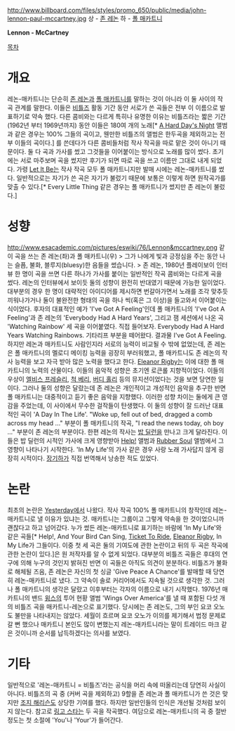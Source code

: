 http://www.billboard.com/files/styles/promo_650/public/media/john-lennon-paul-mccartney.jpg
상 - [[존 레논]] 하 - [[폴 매카트니]]

'''Lennon - McCartney'''

[[목차]]
= 개요 =
레논-매카트니는 단순히 [[존 레논]]과 [[폴 매카트니]]를 말하는 것이 아니라 이 둘 사이의 작곡 관계를 말한다. 이들은 [[비틀즈]] 활동 기간 동안 서로가 쓴 곡들은 전부 이 이름으로 발표하기로 약속 했다. 
다른 콤비와는 다르게 특히나 유명한 이유는 비틀즈라는 짧은 기간(1962년 부터 1969년까지) 동안 이들은 180여 개의 노래[* [[A Hard Day's Night]] 앨범과 같은 경우는 100% 그들의 곡이고, 웬만한 비틀즈의 앨범은 한두곡을 제외하고는 전부 이들의 곡이다.] 를 쓴데다가 다른 콤비들처럼 작사 작곡을 따로 맡은 것이 아니기 때문이다. 둘 다 곡과 가사를 썼고 그것들을 이어붙이는 방식으로 노래를 많이 썼다. 초기에는 서로 마주보며 곡을 썼지만 후기가 되면 따로 곡을 쓰고 이름만 그대로 내게 되었다. 가령 [[Let It Be]]는 작사 작곡 모두 폴 매카트니지만 발매 시에는 레논-매카트니를 썼다.
일반적으로는 자기가 쓴 곡은 자기가 불렀기 때문에 보통은 이렇게 하면 원작곡가를 맞출 수 있다.[* Every Little Thing 같은 경우는 폴 매카트니가 썼지만 존 레논이 불렀다.]
= 성향 =
http://www.esacademic.com/pictures/eswiki/76/Lennon&mccartney.png
같이 곡을 쓰는 존 레논(좌)과 폴 매카트니(우)
> 그가 나에게 빛과 긍정심을 주는 동안 나는 슬픔, 불화, 블루지(bluesy)한 음들을 썼습니다.
> 존 레논, 1980년 플레이보이 인터뷰
한 명이 곡을 쓰면 다른 하나가 가사를 붙이는 일반적인 작곡 콤비와는 다르게 곡을 썼다. 레논의 인터뷰에서 보이듯 둘의 성향이 완전히 반대였기 때문에 가능한 일이었다. 대부분의 경우 한 명이 대략적인 아이디어를 제시하면 번갈아가면서 노래를 조각 맞추듯 끼워나가거나 둘이 불완전한 형태의 곡을 하나 씩(혹은 그 이상)을 들고와서 이어붙이는 식이었다. 후자의 대표적인 예가 'I've Got A Feeling'인데 폴 매카트니의 'I've Got A Feeling'과 존 레논의 'Everybody Had A Hard Years', 그리고 잼 세션에서 나온 곡 'Watching Rainbow' 세 곡을 이어붙였다. 직접 들어보자.
{{{#!html
<iframe width="560" height="315" src="//www.youtube.com/embed/CvYqvU8UX0g" frameborder="0" allowfullscreen></iframe>
}}}
Everybody Had A Hard Years
{{{#!html
<iframe width="420" height="315" src="//www.youtube.com/embed/KBf3H21EMEQ" frameborder="0" allowfullscreen></iframe>
}}}
Watching Rainbows. 기타리프 부분을 떼어왔다.
{{{#!html
<iframe width="420" height="315" src="//www.youtube.com/embed/h9HTsW2aWBU" frameborder="0" allowfullscreen></iframe>
}}}
결과물 I've Got A Feeling.
하지만 레논과 매카트니도 사람인지라 서로의 능력이 비교될 수 밖에 없었는데, 존 레논은 폴 매카트니의 멜로디 메이킹 능력을 굉장히 부러워했고, 폴 매카트니도 존 레논의 작사 능력을 보고 자극 받아 많은 노력을 했다고 한다. [[Eleanor Rigby]]는 이에 대한 폴 매카트니의 노력의 산물이다.
이들의 음악적 성향은 초기엔 로큰롤 지향적이었다. 이들의 우상이 [[엘비스 프레슬리]], [[척 베리]], [[버디 홀리]] 등의 뮤지션이었다는 것을 보면 당연한 일이다. 그러나 둘의 성향은 달랐는데 존 레논은 개인적이고 개성적인 음악을 추구한 반면 폴 매카트니는 대중적이고 듣기 좋은 음악을 지향했다. 이러한 성향 차이는 둘에게 큰 영감을 주었는데, 이 사이에서 무수한 걸작들이 탄생했다. 이 둘의 성향이 잘 드러난 대표적인 곡이 'A Day In The Life'. "Woke up, fell out of bed, dragged a comb across my head ..." 부분이 폴 매카트니의 작곡, "I read the news today, oh boy ..." 부분이 존 레논의 부분이다.
한편 레논의 작사는 [[밥 딜런]]을 만나고 크게 달라진다. 이들은 밥 딜런의 시적인 가사에 크게 영향받아 [[Help!]] 앨범과 [[Rubber Soul]] 앨범에서 그 영향이 나타나기 시작한다. 'In My Life'의 가사 같은 경우 사랑 노래 가사답지 않게 굉장히 시적이다. [[장기하]]가 직접 번역해서 낭송한 적도 있었다.
= 논란 = 
최초의 논란은 [[Yesterday]]에서 나왔다. 작사 작곡 100% 폴 매카트니의 창작인데 레논-매카트니로 낼 이유가 있냐는 것. 매카트니는 그룹이고 그렇게 약속을 한 것이었으니까 괜찮다고 하고 넘어갔다.
누가 썼든 레논-매카트니로 표기하는 바람에 'In My Life'와 같은 곡들[* Help!, And Your Bird Can Sing, [[Ticket To Ride]], [[Eleanor Rigby]], In My Life가 그들이다. 이중 첫 세 곡은 둘의 기여도에 관한 논란이고 뒤의 두 곡은 작곡에 관한 논란이 있다.]은 원 저작자를 알 수 없게 되었다. 대부분의 비틀즈 곡들은 후대의 연구에 의해 누구의 것인지 밝혀진 반면 이 곡들은 아직도 의견이 분분하다.
비틀즈가 불화로 해체될 즈음, 존 레논은 자신의 첫 싱글 'Give Peace A Chance'를 발매할 때 당연히 레논-매카트니로 냈다. 그 약속이 솔로 커리어에서도 지속될 것으로 생각한 것. 그러나 폴 매카트니의 생각은 달랐고 이후부터는 각자의 이름으로 내기 시작했다.
1976년 매카트니의 밴드 [[윙스]]의 투어 현황 앨범 'Wings Over America'를 낼 때 포함된 다섯 개의 비틀즈 곡을 매카트니-레논으로 표기했다. 당시에는 존 레논도, 그의 부인 요코 오노도 불만을 나타내지는 않았다. 세월이 흐르며 요코 오노가 이의를 제기해서 법정 문제로 갈 뻔 했으나 매카트니 본인도 많이 변했는지 레논-매카트니라는 말이 트레이드 마크 같은 것이니까 순서를 납득하겠다는 의사를 보였다.
= 기타 =
일반적으로 '레논-매카트니 = 비틀즈'라는 공식을 머리 속에 떠올리는데 당연히 사실이 아니다. 비틀즈의 곡 중 (커버 곡을 제외하고) 9할을 존 레논과 폴 매카트니가 쓴 것은 맞지만 [[조지 해리슨]]도 상당한 기여를 했다. 하지만 일반인들의 인식은 개선될 것처럼 보이지 않는다. 참고로 [[링고 스타]]는 두 곡을 작곡했다.
여담으로 레논-매카트니의 곡 중 절반정도는 첫 소절에 'You'나 'Your'가 들어간다. 
